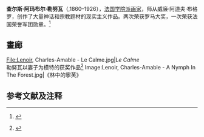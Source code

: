 {{Infobox Artist
| subject_name = 查尔斯·阿玛布尔·勒努瓦
| birthname = Charles Amable Lenoir
| image = 
| image_caption = 
| date_of_birth = {{Birth date|1860|10|22|df=y}}
| place_of_birth = [[法国|法国]]
| year_of_death = 1926
| place_of_death =  [[法国|法国]][[拉羅歇爾|拉羅歇爾]]
| nationality = [[法国|法国]]
| field = [[绘画|绘画]]
| famous works = 
| training = [[威廉·阿道夫·布格罗|威廉·阿道夫·布格罗]]
| movement = [[學院藝術|学院派]]
| patrons = 
| awards = 两次[[罗马大奖|罗马大奖]] [[法国荣誉军团勋章|法国荣誉军团勋章]]
|}}
'''查尔斯·阿玛布尔·勒努瓦'''（{{lang-fr|Charles Amable Lenoir}},1860–1926），[[法国|法国]][[學院藝術|学院派]][[画家|画家]]，师从威廉·阿道夫·布格罗，创作了大量神话和宗教题材的现实主义作品。两次荣获罗马大奖，一次荣获法国荣誉军团勋章。<ref name="rehs">{{cite web
|url= http://www.rehsgalleries.com/Charles_Amable_Lenoir_Bio.html
|title= Artist Biography - Rehs Galleries, Inc.
|accessdate= 6 July 2010
|archive-date= 2012-05-03
|archive-url= https://www.webcitation.org/67NFfoV9W?url=http://www.rehsgalleries.com/Charles_Amable_Lenoir_Bio.html
|dead-url= no
}}</ref>
==畫廊==
<gallery>
File:Lenoir, Charles-Amable - Le Calme.jpg|''Le Calme''<br>勒努瓦以妻子为模特的获奖作品<ref name="interencheres">{{cite web|url= http://www.interencheres.com/ventes_aux_encheres/actualite.php?news=830&cat_news=1|title= L’actualité des enchères : Vitrine des objets d'art : Ventes du 9 au 15 avril|accessdate= 10 July 2010|deadurl= yes|archiveurl= https://web.archive.org/web/20100409033905/http://www.interencheres.com/ventes_aux_encheres/actualite.php?news=830&cat_news=1|archivedate= 2010年4月9日}} {{fr icon}}</ref>
Image:Lenoir, Charles-Amable - A Nymph In The Forest.jpg|《林中的寧芙》

</gallery>

==参考文献及注释==
{{reflist}}